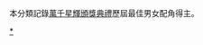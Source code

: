 本分類記錄[[萬千星輝頒獎典禮|萬千星輝頒獎典禮]]歷屆最佳男女配角得主。

{{catmore|Template:萬千星輝頒獎典禮最佳男女配角}}
[[Category:萬千星輝頒獎典禮歷屆獎項得主|*]]